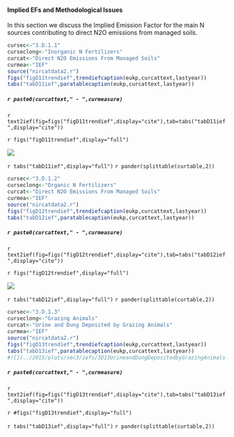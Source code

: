 #### Implied EFs  and Methodological Issues

In this section we discuss the Implied Emission Factor for the main N sources 
contributing to direct N2O emissions from managed soils.


```r
cursec<-"3.D.1.1"
curseclong<-"Inorganic N Fertilizers"
curcat<-"Direct N2O Emissions From Managed Soils"
curmea<-"IEF"
source("nircatdata2.r")
figs("figD11trendief",trendiefcaption(eukp,curcattext,lastyear))
tabs("tabD11ief",paratablecaption(eukp,curcattext,lastyear))
```


##### `r paste0(curcattext," - ",curmeasure)`


`r text2ief(fig=figs("figD11trendief",display="cite"),tab=tabs("tabD11ief",display="cite"))`


`r figs("figD11trendief",display="full")`

![](../2015/plots/sec3/iefs/3D11DirectN2OEmissionsFromManagedSoils-AgriculturalSoilsInorganicNFertilizersN2OIEF-1VALiefs_20151030.jpg)



`r tabs("tabD11ief",display="full")`
`r pander(splittable(curtable,2))`&nbsp;



```r
cursec<-"3.D.1.2"
curseclong<-"Organic N Fertilizers"
curcat<-"Direct N2O Emissions From Managed Soils"
curmea<-"IEF"
source("nircatdata2.r")
figs("figD12trendief",trendiefcaption(eukp,curcattext,lastyear))
tabs("tabD12ief",paratablecaption(eukp,curcattext,lastyear))
```
##### `r paste0(curcattext," - ",curmeasure)`

`r text2ief(fig=figs("figD12trendief",display="cite"),tab=tabs("tabD12ief",display="cite"))`

`r figs("figD12trendief",display="full")`

![](../2015/plots/sec3/iefs/3D12DirectN2OEmissionsFromManagedSoils-AgriculturalSoilsOrganicNFertilizersN2OIEF-1VALiefs_20151030.jpg)


`r tabs("tabD12ief",display="full")`
`r pander(splittable(curtable,2))`&nbsp;


```r
cursec<-"3.D.1.3"
curseclong<-"Grazing Animals"
curcat<-"Urine and Dung Deposited by Grazing Animals"
curmea<-"IEF"
source("nircatdata2.r")
figs("figD13trendief",trendiefcaption(eukp,curcattext,lastyear))
tabs("tabD13ief",paratablecaption(eukp,curcattext,lastyear))
#![](../2015/plots/sec3/iefs/3D13UrineandDungDepositedbyGrazingAnimals-AgriculturalSoilsN2OIEF-1VAL367_20151030.jpg)
```
##### `r paste0(curcattext," - ",curmeasure)`

`r text2ief(fig=figs("figD13trendief",display="cite"),tab=tabs("tabD13ief",display="cite"))`

`r #figs("figD13trendief",display="full")`


`r tabs("tabD13ief",display="full")`
`r pander(splittable(curtable,2))`&nbsp;

